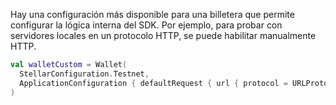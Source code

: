 
Hay una configuración más disponible para una billetera que permite configurar la lógica interna del SDK. Por ejemplo, para probar con servidores locales en un protocolo HTTP, se puede habilitar manualmente HTTP.

<CodeExample>

```kotlin
val walletCustom = Wallet(
  StellarConfiguration.Testnet,
  ApplicationConfiguration { defaultRequest { url { protocol = URLProtocol.HTTP } } }
)
```

</CodeExample>
